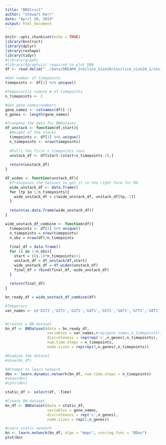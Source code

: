 ```yaml
---
title: "BNStruct"
author: "Stewart Kerr"
date: "April 20, 2019"
output: html_document
---
```


```r
knitr::opts_chunk$set(echo = TRUE)
library(bnstruct)
library(dplyr)
library(reshape)
library(tidyr)
#library(graph)
#library(Rgraphviz) required to plot DBN
df <- read.delim("../data/DREAM4_InSilico_Size10/insilico_size10_1/insilico_size10_1_timeseries.tsv", comment.char="#")

#Get number of timepoints
timepoints <- df[1] %>% unique()

#Temporarily reduce # of timepoints
n_timepoints <- 2

#Get gene names/numbers
gene_names <- colnames(df)[-1]
n_genes <- length(gene_names)

#Tranpose the data for BNDataset
df_unstack <- function(df,start){
  #Height of the stacks
  timepoints <- df[1] %>% unique()
  n_timepoints <- nrow(timepoints)
  
  #Pulls the first n_timepoints rows
  unstack_df <- df[start:(start+n_timepoints-1),]
  
  return(unstack_df)
}

df_widen <- function(unstack_df){
  #Transposes the dataset to get it in the right form for BN
  wide_unstack_df <- data.frame()
  for (tp in 1:n_timepoints){
    wide_unstack_df = c(wide_unstack_df, unstack_df[tp,-1])
  }
  
  return(as.data.frame(wide_unstack_df))
}

wide_unstack_df_combine <- function(df){
  timepoints <- df[1] %>% unique()
  n_timepoints = nrow(timepoints)
  n_obs = nrow(df)/n_timepoints
  
  final_df = data.frame()
  for (i in 1:n_obs){
    start = ((i-1)*n_timepoints)+1
    unstack_df = df_unstack(df,start)
    wide_unstack_df = df_widen(unstack_df)
    final_df = rbind(final_df, wide_unstack_df)
  }
  
  return(final_df)
}

bn_ready_df = wide_unstack_df_combine(df)
```


```r
#Temporary
var_names <- c('G1T1','G2T1','G3T1','G4T1','G5T1','G6T1','G7T1','G8T1','G9T1','G10T1','G1T2','G2T2','G3T2','G4T2','G5T2','G6T2','G7T2','G8T2','G9T2','G10T2')


#Creates a BN dataset
bn_df <- BNDataset(data = bn_ready_df,
                   variables = var_names,#rep(gene_names,n_timepoints),
                   discreteness = rep(rep('c',n_genes),n_timepoints),
                   num.time.steps = n_timepoints,
                   node.sizes = rep(rep(5,n_genes),n_timepoints))

#Examine the dataset
#show(bn_df)

#Attempt to learn network
dbn <- learn.dynamic.network(bn_df, num.time.steps = n_timepoints)
#show(dbn)
#cpts(dbn)
```

```r
static_df <- select(df, -Time)

#Create BN dataset
bn_df <- BNDataset(data = static_df,
                   variables = gene_names,
                   discreteness = rep('c',n_genes),
                   node.sizes = rep(2,n_genes))

#Learn static network
bn <- learn.network(bn_df, algo = "mmpc", scoring.func = "BDeu")
plot(bn)
```